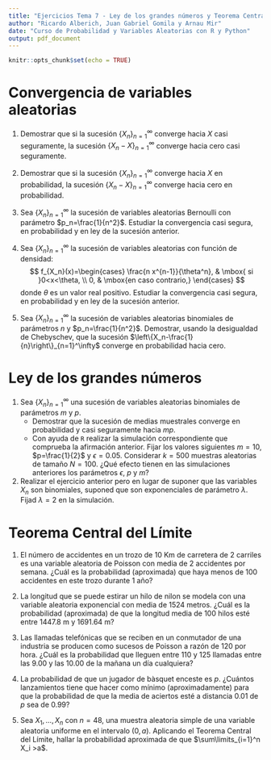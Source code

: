 ```yaml
---
title: "Ejercicios Tema 7 - Ley de los grandes números y Teorema Central del Límite"
author: "Ricardo Alberich, Juan Gabriel Gomila y Arnau Mir"
date: "Curso de Probabilidad y Variables Aleatorias con R y Python"
output: pdf_document
---
```


```r
knitr::opts_chunk$set(echo = TRUE)
```

# Convergencia de variables aleatorias

1. Demostrar que si la sucesión $\{X_n\}_{n=1}^\infty$ converge hacia $X$ casi seguramente, la sucesión $\{X_n-X\}_{n=1}^\infty$ converge hacia cero casi seguramente.

1. Demostrar que si la sucesión $\{X_n\}_{n=1}^\infty$ converge hacia $X$ en probabilidad, la sucesión $\{X_n-X\}_{n=1}^\infty$ converge hacia cero en probabilidad.

1. Sea $\{X_n\}_{n=1}^\infty$ la sucesión de variables aleatorias Bernoulli con parámetro $p_n=\frac{1}{n^2}$. Estudiar la convergencia casi segura, en probabilidad y en ley de la sucesión anterior.

1. Sea $\{X_n\}_{n=1}^\infty$ la sucesión de variables aleatorias con función de densidad:
$$
f_{X_n}(x)=\begin{cases}
\frac{n x^{n-1}}{\theta^n}, & \mbox{ si }0<x<\theta, \\
0, & \mbox{en caso contrario,}
\end{cases}
$$
donde $\theta$ es un valor real positivo. Estudiar la convergencia casi segura, en probabilidad y en ley de la sucesión anterior.

1. Sea $\{X_n\}_{n=1}^\infty$ la sucesión de variables aleatorias binomiales de parámetros $n$ y $p_n=\frac{1}{n^2}$. Demostrar, usando la desigualdad de Chebyschev, que la sucesión $\left\{X_n-\frac{1}{n}\right\}_{n=1}^\infty$ converge en probabilidad hacia cero.


# Ley de los grandes números

1. Sea $\{X_n\}_{n=1}^\infty$ una sucesión de variables aleatorias binomiales de parámetros $m$ y $p$.
    - Demostrar que la sucesión de medias muestrales converge en probabilidad y casi seguramente hacia $mp$.
    - Con ayuda de `R` realizar la simulación correspondiente que comprueba la afirmación anterior. Fijar los valores siguientes $m=10$, $p=\frac{1}{2}$ y $\epsilon =0.05$. Considerar $k=500$ muestras aleatorias de tamaño $N=100$. ¿Qué efecto tienen en las simulaciones anteriores los parámetros $\epsilon$, $p$ y $m$?

1. Realizar el ejercicio anterior pero en lugar de suponer que las variables $X_n$ son binomiales, suponed que son exponenciales de parámetro $\lambda$. Fijad $\lambda =2$ en la simulación.

# Teorema Central del Límite

1. El número de accidentes en un trozo de 10 Km de carretera de 2 carriles es una
variable aleatoria de Poisson con media de 2 accidentes por semana. ¿Cuál es
la probabilidad (aproximada) que haya menos de 100 accidentes en este trozo
durante 1 año?

1. La longitud que se puede estirar un hilo de nilon se modela con una variable aleatoria exponencial
con media de 1524 metros. ¿Cuál es la probabilidad (aproximada) de que la longitud
media de 100 hilos esté entre 1447.8 m y 1691.64 m?

1. Las llamadas telefónicas que se reciben en un conmutador de una industria se producen como
 sucesos de Poisson a razón de 120 por hora. ¿Cuál es la probabilidad que lleguen
entre 110 y 125 llamadas entre las 9.00 y las 10.00 de la mañana un día cualquiera?

1. La probabilidad de que un jugador de bàsquet enceste es $p$.
¿Cuántos lanzamientos tiene que hacer como mínimo (aproximadamente) para que la probabilidad de
que la media de aciertos esté a distancia 0.01 de $p$ sea de 0.99?

1. Sea $X_1,\ldots,X_n$ con $n = 48$, una muestra aleatoria simple de una variable
aleatoria uniforme en el intervalo $(0,a)$. Aplicando el Teorema Central del Límite, hallar la probabilidad aproximada de que
$\sum\limits_{i=1}^n X_i >a$.
